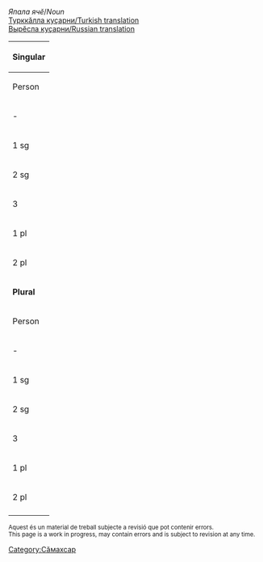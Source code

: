 

''Япала ячӗ''/''Noun''<br/>
[http://ilazki.thinkgeek.co.uk/~spectre/txuvaix/cv-tr/index.php?q=стихия Турккӑлла куҫарни/Turkish translation]<br/>
[http://samah.chv.su/cgi-bin/s.cgi?a=s&word=стихия Вырӗсла куҫарни/Russian translation]

{|class=wikitable
|-
!colspan=9|'''Singular'''
|-
!  Person  !!  Tеп<br/>Absolutive<br>''Мӗн?''  !!  Камӗнлӗх<br/>Genitive<br>''Мӗнӗн?''  !!  Пару<br/>Dative<br>''Мӗне?''  !!  Вырӗн<br/>Locative<br>''Мӗнре?''  !!  Туху<br/>Ablative<br>''Мӗнрен?''  !!  Пӗрлелӗх<br/>Instrumental<br>''Мӗнпе?''  !!  Ҫуклӗх<br/>Privative<br>''Мӗнсӗр?''  !!  Пирке<br/>Final<br>''Мӗншӗн?''
|-
| - || стихия || стихий·ӑн || стихий·ӑн·а || стихий·ӑ·ра || стихий·ӑ·ран || стихий·ӑ·па || стихий·ӑ·сӑр || стихий·ӑ·шӑн
|-
| 1 sg || стихий·ӑм || стихий·ӑм·ӑн || стихий·ӑм·а || стихий·ӑм·ра || стихий·ӑм·ран || стихий·ӑм·па || стихий·ӑм·сӑр || стихий·ӑм·шӑн 
|-
| 2 sg || стихи·ю || стихи·ю·н || стихи·ю·н·а || стихи·ю·нта || стихи·ю·нтан || стихи·ю·па || стихи·ю·сӑр || стихи·ю·шӑн 
|-
| 3 || стихий·и || стихий·и·н || стихий·и·на || стихий·и·н·ча || стихий·и·н·чан || стихий·и·па || стихий·и·сӑр || стихий·и·шӑн 
|-
| 1 pl || стихи·м·ӑр || стихи·м·ӑр·ӑн || стихи·м·ӑр·а || стихи·м·ӑр·та || стихи·м·ӑр·тан || стихи·м·ӑр·па || стихи·м·ӑр·сӑр || стихи·м·ӑр·шӑн 
|-
| 2 pl || стихи·р || стихи·р·ӑн || стихи·р·а || стихи·р·та || стихи·р·тан || стихи·р·па || стихи·р·сӑр || стихи·р·шӑн 
|-
!colspan=9|'''Plural'''
|-
!  Person  !!  Tеп<br/>Absolutive<br>''Мӗн?''  !!  Камӗнлӗх<br/>Genitive<br>''Мӗнӗн?''  !!  Пару<br/>Dative<br>''Мӗне?''  !!  Вырӗн<br/>Locative<br>''Мӗнре?''  !!  Туху<br/>Ablative<br>''Мӗнрен?''  !!  Пӗрлелӗх<br/>Instrumental<br>''Мӗнпе?''  !!  Ҫуклӗх<br/>Privative<br>''Мӗнсӗр?''  !!  Пирке<br/>Final<br>''Мӗншӗн?''
|-
| - || стихи·сем || стихи·се·н || стихи·сен·е || стихи·сен·че || стихи·сен·чен || стихи·сем·пе || стихи·сем·сӗр || стихи·сем·шӗн
|-
| 1 sg || стихий·ӑм·сем || стихий·ӑм·се·н || стихий·ӑм·сен·е || стихий·ӑм·сен·че || стихий·ӑм·сен·чен || стихий·ӑм·сем·пе || стихий·ӑм·сем·сӗр || стихий·ӑм·сем·шӗн 
|-
| 2 sg || стихи·ю·сем || стихи·ю·се·н || стихи·ю·сен·е || стихи·ю·сен·че || стихи·ю·сен·чен || стихи·ю·сем·пе || стихи·ю·сем·сӗр || стихи·ю·сем·шӗн 
|-
| 3 || стихий·и·сем || стихий·и·се·н || стихий·и·сен·е || стихий·и·сен·че || стихий·и·сен·чен || стихий·и·сем·пе || стихий·и·сем·сӗр || стихий·и·сем·шӗн 
|-
| 1 pl || стихий·ӑм·ӑр·сем || стихий·ӑм·ӑр·се·н || стихий·ӑм·ӑр·сен·е || стихий·ӑм·ӑр·сен·че || стихий·ӑм·ӑр·сен·чен || стихий·ӑм·ӑр·сем·пе || стихий·йм·ӑр·сем·сӗр || стихий·ӑм·ӑр·сем·шӗн 
|-
| 2 pl || стихий·ӑр·сем || стихий·ӑр·се·н || стихий·ӑр·сен·е || стихий·ӑр·сен·че || стихий·ӑр·сен·чен || стихий·ӑр·сем·пе || стихий·ӑр·сем·сӗр || стихий·ӑр·сем·шӗн 
|-
|}

<small>
Aquest és un material de treball subjecte a revisió que pot contenir errors.<br/>
This page is a work in progress, may contain errors and is subject to revision at any time. 
</small>

[[Category:Сӑмахсар]]